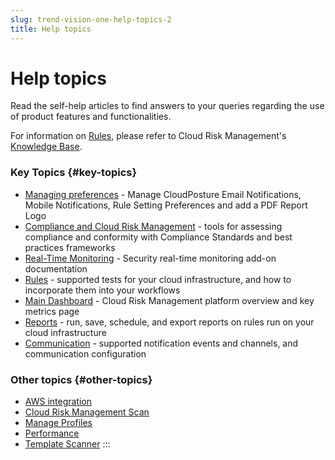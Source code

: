 ```yaml
---
slug: trend-vision-one-help-topics-2
title: Help topics
---
```

# Help topics

Read the self-help articles to find answers to your queries regarding the use of product features and functionalities.

For information on [Rules](introduction-rules.mdx), please refer to Cloud Risk Management's [Knowledge Base](https://www.cloudconformity.com/conformity-rules/).

### Key Topics {#key-topics}

- [Managing preferences](managing-preferences.mdx) - Manage CloudPosture Email Notifications, Mobile Notifications, Rule Setting Preferences and add a PDF Report Logo
- [Compliance and Cloud Risk Management](compliance-in-cloud-posture.mdx) - tools for assessing compliance and conformity with Compliance Standards and best practices frameworks
- [Real-Time Monitoring](real-time-threat-monitoring.mdx) - Security real-time monitoring add-on documentation
- [Rules](introduction-rules.mdx) - supported tests for your cloud infrastructure, and how to incorporate them into your workflows
- [Main Dashboard](cloud-identity-dashboard-view.mdx) - Cloud Risk Management platform overview and key metrics page
- [Reports](rules-status-reports.mdx) - run, save, schedule, and export reports on rules run on your cloud infrastructure
- [Communication](supported-notifications.mdx) - supported notification events and channels, and communication configuration

### Other topics {#other-topics}

- [AWS integration](aws-integration.mdx)
- [Cloud Risk Management Scan](cloudIdentityBot.mdx)
- [Manage Profiles](rule-setting-profiles-cloud-posture.mdx)
- [Performance](performance-troubleshooting.mdx)
- [Template Scanner](template-scanner.mdx)
:::
